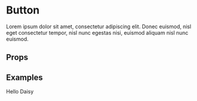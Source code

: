 
<Meta title="Components/ButtonDaisy" component={ButtonDaisy} />

# Button

Lorem ipsum dolor sit amet, consectetur adipiscing elit. Donec euismod, nisl eget consectetur tempor, nisl nunc egestas nisi, euismod aliquam nisl nunc euismod.

## Props

<ArgsTable of={ButtonDaisy} />

## Examples

<Canvas>
  <Story name="Default">
    <ButtonDaisy>Hello Daisy</ButtonDaisy>
  </Story>
</Canvas>
